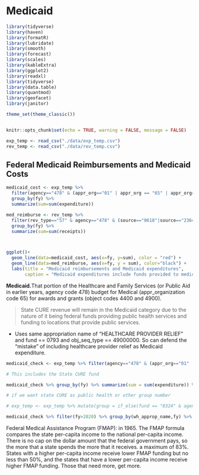 # Medicaid

```r

library(tidyverse)
library(haven)
library(formatR)
library(lubridate)
library(smooth)
library(forecast)
library(scales)
library(kableExtra)
library(ggplot2)
library(readxl)
library(tidyverse)
library(data.table)
library(quantmod)
library(geofacet)
library(janitor)

theme_set(theme_classic())


knitr::opts_chunk$set(echo = TRUE, warning = FALSE, message = FALSE)

exp_temp <- read_csv("./data/exp_temp.csv")
rev_temp <- read_csv("./data/rev_temp.csv")

```

## Federal Medicaid Reimbursements and Medicaid Costs

```r
medicaid_cost <- exp_temp %>% 
  filter(agency=="478" & (appr_org=="01" | appr_org == "65" | appr_org=="88") & (object=="4900" | object=="4400")) %>% 
  group_by(fy) %>% 
  summarize(sum=sum(expenditure))

med_reimburse <- rev_temp %>% 
  filter(rev_type=="57" & agency=="478" & (source=="0618"|source=="2364"|source=="0660"|source=="1552"| source=="2306"| source=="2076"|source=="0676"|source=="0692")) %>% 
  group_by(fy) %>% 
  summarize(sum=sum(receipts))



ggplot()+
  geom_line(data=medicaid_cost, aes(x=fy, y=sum), color = "red") + 
  geom_line(data=med_reimburse, aes(x=fy, y = sum), color="black") + 
  labs(title = "Medicaid reimbursements and Medicaid expenditures", 
       caption = "Medicaid expenditures include funds provided to medical providers. ")
```

**Medicaid.**That portion of the Healthcare and Family Services (or Public Aid in earlier years, agency code 478) budget for Medical (appr_organization code 65) for awards and grants (object codes 4400 and 4900).

> State CURE revenue will remain in the Medicaid category due to the nature of it being federal funds providing public health services and funding to locations that provide public services.

-   Uses same appropriation name of "HEALTHCARE PROVIDER RELIEF" and fund == 0793 and obj_seq_type == 49000000. So can defend the "mistake" of including healthcare provider relief as Medicaid expenditure.

```r
medicaid_check <- exp_temp %>% filter(agency=="478" & (appr_org=="01" | appr_org == "65" | appr_org=="88") & (object=="4900" | object=="4400"))

# This includes the State CURE fund

medicaid_check %>% group_by(fy) %>% summarize(sum = sum(expenditure)) %>% arrange(-fy)  # looks good I think AWM

# if we want state CURE as public health or other group number

# exp_temp <- exp_temp %>% mutate(group = if_else(fund == "0324" & agency=="478" & appr_org == "65" & object=="4900", "478", as.character(group)))

medicaid_check %>% filter(fy>2020) %>% group_by(wh_approp_name,fy) %>% summarize(sum=sum(expenditure)) %>% arrange(wh_approp_name)

```

Federal Medical Assistance Program (FMAP): in 1965. The FMAP formula compares the state per-capita income to the national per-capita income. There is no cap on the dollar amount that the federal government pays, so the more that a state spends the more that it receives. a maximum of 83%. States with a higher per-capita income receive lower FMAP funding but no less than 50%, and the states that have a lower per-capita income receive higher FMAP funding. Those that need more, get more.
